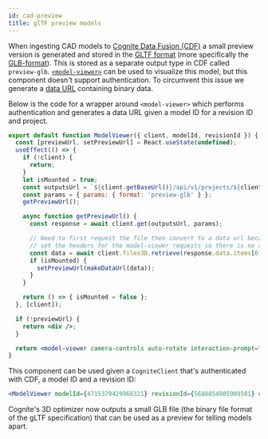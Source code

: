 ```yaml
---
id: cad-preview
title: glTF preview models
---
```



When ingesting CAD models to [Cognite Data Fusion (CDF)](https://docs.cognite.com/cdf/) a small preview version is generated and stored in the [GLTF format](https://www.khronos.org/gltf/) (more specifically the [GLB-format](https://github.com/KhronosGroup/glTF/blob/master/specification/2.0/README.md#glb-file-format-specification)). This is stored as a separate output type in CDF called `preview-glb`. [`<model-viewer>`](https://modelviewer.dev/) can be used to visualize this model, but this component doesn't support authentication. To circumvent this issue we generate a [data URL](https://developer.mozilla.org/en-US/docs/Web/HTTP/Basics_of_HTTP/Data_URIs) containing binary data.

Below is the code for a wrapper around `<model-viewer>` which performs authentication and generates a data URL given a model ID for a revision ID and project.

```jsx
export default function ModelViewer({ client, modelId, revisionId }) {
  const [previewUrl, setPreviewUrl] = React.useState(undefined);
  useEffect(() => {
    if (!client) {
      return;
    }
    let isMounted = true;
    const outputsUrl = `${client.getBaseUrl()}/api/v1/projects/${client.project}/3d/models/${modelId}/revisions/${revisionId}/outputs`;
    const params = { params: { format: 'preview-glb' } };
    getPreviewUrl();

    async function getPreviewUrl() {
      const response = await client.get(outputsUrl, params);

      // Need to first request the file then convert to a data url because we cannot
      // set the headers for the model-viewer requests so there is no authentication
      const data = await client.files3D.retrieve(response.data.items[0].blobId);
      if (isMounted) {
        setPreviewUrl(makeDataUrl(data));
      }
    }

    return () => { isMounted = false };
  }, [client]);

  if (!previewUrl) {
    return <div />;
  }

  return <model-viewer camera-controls auto-rotate interaction-prompt="when-focused" alt={"3D preview of model " + modelId + ", revision " + revisionId} src={previewUrl}></model-viewer>;
}
```

This component can be used given a `CogniteClient` that's authenticated with CDF, a model ID and a revision ID:

```jsx
<ModelViewer modelId={4715379429968321} revisionId={5688854005909501} client={cdfClient} />
```

Cognite's 3D optimizer now outputs a small GLB file (the binary file format of the gLTF specification) that can be used as a preview for telling models apart.

<ModelViewerWrapper modelId={4715379429968321} revisionId={5688854005909501} name="ModelViewer" />

